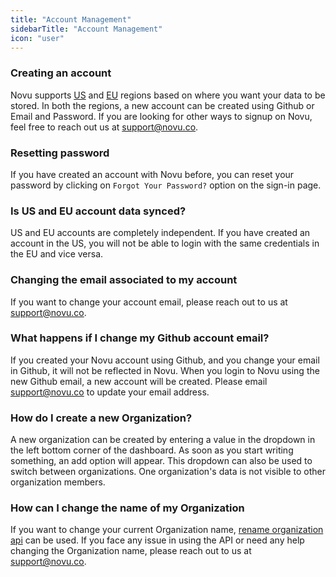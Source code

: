 ```yaml
---
title: "Account Management"
sidebarTitle: "Account Management"
icon: "user"
---
```


### Creating an account

Novu supports [US](https://web.novu.co/auth/signup) and [EU](https://eu.web.novu.co/auth/signup) regions based on where you want your data to be stored. In both the regions, a new account can be created using Github or Email and Password. If you are looking for other ways to signup on Novu, feel free to reach out us at support@novu.co.

### Resetting password

If you have created an account with Novu before, you can reset your password by clicking on `Forgot Your Password?` option on the sign-in page.

### Is US and EU account data synced?

US and EU accounts are completely independent. If you have created an account in the US, you will not be able to login with the same credentials in the EU and vice versa.

### Changing the email associated to my account
If you want to change your account email, please reach out to us at support@novu.co.

### What happens if I change my Github account email?

If you created your Novu account using Github, and you change your email in Github, it will not be reflected in Novu. When you login to Novu using the new Github email, a new account will be created. Please email support@novu.co to update your email address.

### How do I create a new Organization?

A new organization can be created by entering a value in the dropdown in the left bottom corner of the dashboard. As soon as you start writing something, an add option will appear. This dropdown can also be used to switch between organizations. One organization's data is not visible to other organization members.

### How can I change the name of my Organization
If you want to change your current Organization name, [rename organization api](https://novu-preview.mintlify.app/api-reference/organizations/rename-organization) can be used. If you face any issue in using the API or need any help changing the Organization name, please reach out to us at support@novu.co.

<Snippet file="contact-support.mdx" />